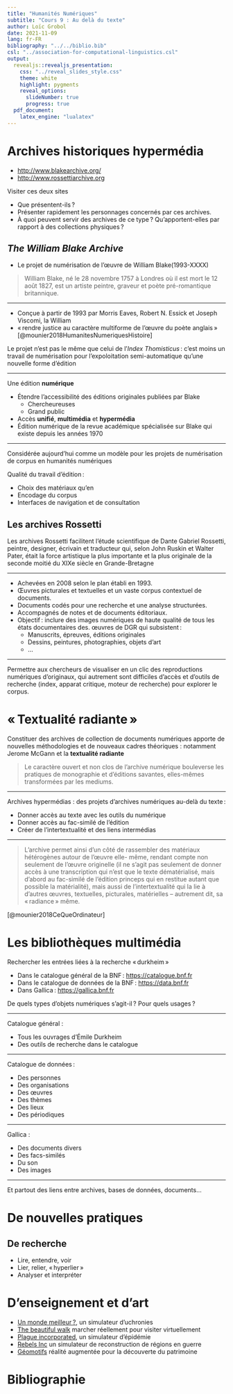 ```yaml
---
title: "Humanités Numériques"
subtitle: "Cours 9 : Au delà du texte"
author: Loïc Grobol
date: 2021-11-09
lang: fr-FR
bibliography: "../../biblio.bib"
csl: "../association-for-computational-linguistics.csl"
output:
  revealjs::revealjs_presentation:
    css: "../reveal_slides_style.css"
    theme: white
    highlight: pygments
    reveal_options:
      slideNumber: true
      progress: true
  pdf_document:
    latex_engine: "lualatex"
---
```


[comment]: <> "LTeX: language=fr"

# Archives historiques hypermédia

- <http://www.blakearchive.org/>
- <http://www.rossettiarchive.org>

Visiter ces deux sites

- Que présentent-ils ?
- Présenter rapidement les personnages concernés par ces archives.
- À quoi peuvent servir des archives de ce type ? Qu'apportent-elles par rapport à des collections
  physiques ?

## *The William Blake Archive*

- Le projet de numérisation de l’œuvre de William Blake(1993-XXXX)

> William Blake, né le 28 novembre 1757 à Londres où il est mort le 12 août 1827, est un artiste
> peintre, graveur et poète pré-romantique britannique.

---

- Conçue à partir de 1993 par Morris Eaves, Robert N. Essick et Joseph Viscomi, la William
- « rendre justice au caractère multiforme de l’œuvre du poète anglais »
  [@mounier2018HumanitesNumeriquesHistoire]

Le projet n'est pas le même que celui de l'*Index Thomisticus* : c'est moins un travail de
numérisation pour l'expoloitation semi-automatique qu'une nouvelle forme d'édition

---

Une édition **numérique** 

- Étendre l’accessibilité des éditions originales publiées par Blake 
  - Chercheureuses
  - Grand public
- Accès **unifié**, **multimédia** et **hypermédia**
- Édition numérique de la revue académique spécialisée sur Blake qui existe depuis les années 1970

---

Considérée aujourd’hui comme un modèle pour les projets de numérisation de corpus en
humanités numériques

Qualité du travail d’édition :

- Choix des matériaux qu’en
- Encodage du corpus
- Interfaces de navigation et de consultation

## Les archives Rossetti

Les archives Rossetti facilitent l'étude scientifique de Dante Gabriel Rossetti, peintre, designer,
écrivain et traducteur qui, selon John Ruskin et Walter Pater, était la force artistique la plus
importante et la plus originale de la seconde moitié du XIXe siècle en Grande-Bretagne

---

- Achevées en 2008 selon le plan établi en 1993.
- Œuvres picturales et textuelles et un vaste corpus contextuel de documents.
- Documents codés pour une recherche et une analyse structurées.
- Accompagnés de notes et de documents éditoriaux.
- Objectif : inclure des images numériques de haute qualité de tous les états documentaires des.
  œuvres de DGR qui subsistent :
  - Manuscrits, épreuves, éditions originales
  - Dessins, peintures, photographies, objets d'art
  - …

---

Permettre aux chercheurs de visualiser en un clic des reproductions numériques d’originaux, qui
autrement sont difficiles d'accès et d'outils de recherche (index, apparat critique, moteur de
recherche) pour explorer le corpus.

# « Textualité radiante »

Constituer des archives de collection de documents numériques apporte de nouvelles méthodologies et
de nouveaux cadres théoriques : notamment Jerome McGann et la **textualité radiante**

> Le caractère ouvert et non clos de l’archive numérique bouleverse les pratiques de monographie et
> d’éditions savantes, elles-mêmes transformées par les mediums.

---

Archives hypermédias : des projets d’archives
numériques au-delà du texte :

- Donner accès au texte avec les outils du numérique
- Donner accès au fac-similé de l’édition
- Créer de l’intertextualité et des liens intermédias

---

> L’archive permet ainsi d’un côté de rassembler des matériaux hétérogènes autour de l’œuvre elle-
> même, rendant compte non seulement de l’œuvre originelle (il ne s’agit pas seulement de donner
> accès à une transcription qui n’est que le texte dématérialisé, mais d’abord au fac-similé de
> l’édition princeps qui en restitue autant que possible la matérialité), mais aussi de
> l’intertextualité qui la lie à d’autres œuvres, textuelles, picturales, matérielles – autrement
> dit, sa « radiance » même.

[@mounier2018CeQueOrdinateur]

# Les bibliothèques multimédia

Rechercher les entrées liées à la recherche « durkheim »

- Dans le catalogue général de la BNF : <https://catalogue.bnf.fr>
- Dans le catalogue de données de la BNF : <https://data.bnf.fr>
- Dans Gallica : <https://gallica.bnf.fr>

De quels types d'objets numériques s'agit-il ? Pour quels usages ?

---

Catalogue général :

- Tous les ouvrages d’Émile Durkheim
- Des outils de recherche dans le catalogue

---

Catalogue de données :

- Des personnes
- Des organisations
- Des œuvres
- Des thèmes
- Des lieux
- Des périodiques

---

Gallica :

- Des documents divers
- Des facs-similés
- Du son
- Des images

---

Et partout des liens entre archives, bases de données, documents…

# De nouvelles pratiques

## De recherche

- Lire, entendre, voir
- Lier, relier, « hyperlier »
- Analyser et interpréter

# D'enseignement et d'art

- [Un monde meilleur ?](http://abw.blue), un simulateur d'uchronies
- [The beautiful walk](http://www.thebeautifulwalk.com) marcher réellement pour visiter
  virtuellement
- [Plague incorporated](https://www.ndemiccreations.com/en/22-plague-inc), un simulateur d'épidémie
- [Rebels Inc](https://www.ndemiccreations.com/en/51-rebel-inc) un simulateur de reconstruction de
  régions en guerre
- [Géomotifs](https://www.geomotifs.fr) réalité augmentée pour la découverte du patrimoine

# Bibliographie

::: {#refs}
:::